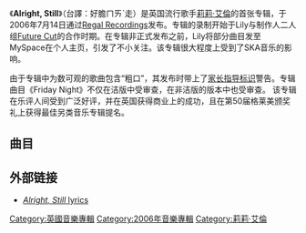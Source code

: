 {{unreferenced|time=2013-08-22T16:42:36+00:00}}
{{noteTA
|T=zh-tw:好膽ㄇㄞˋ走;
|G1=Music
}}
{{Infobox album
| name       = 好膽ㄇㄞˋ走<br>Alright, Still
| type       = studio
| artist     = [[莉莉·艾倫|莉莉·艾倫]]
| cover      = File:Alrightstill.jpg
| alt        = Young woman, with her hair up wearing a skirt and top, sits among many drawings of cultural objects
| released   = {{Start date|2006|7|14}}
| format     = [[CD|CD]]、[[密紋唱片|12"]]、[[數字音樂下載|數字音樂下載]]
| recorded   = 2004年－2006年
| venue      =
| studio     = 
| genre      = {{hlist|[[流行音樂|流行音樂]]|[[雷鬼音樂|雷鬼音樂]]|[[當代節奏藍調|當代節奏藍調]]}}
| length     = {{Duration|m=37|s=12}}
| label      = {{hlist|[[Parlophone|Parlophone]] <small>(英國)</small><br />[[Capitol_Records|Capitol]] <small>(美國)}}
| producer   = {{hlist|Pablo Cook|Greg Kurstin|Iyiola Babalola|Darren Lewis|Blair MacKichan|[[馬克·朗森|馬克·朗森]]|Future Cut|TMS}}
| reviews    =
| prev_title = 
| prev_year  = 
| next_title = [[干我屁事|干我屁事<br>It's Not Me, It's You]]
| next_year  = 2009
| misc       = {{Singles
| single 1       = {{link-en|Smile (莉莉·艾倫歌曲)|Smile (Lily Allen song)|Smile}}
| single 1 date  = 2006年7月3日
| single 2       = {{link-en|LDN|LDN (song)}}
| single 2 date  =2006年9月25日
| single 3       = {{link-en|Littlest Things|Littlest Things}}
| single 3 date  =2006年12月11日
| single 4       = {{link-en|Shame for You|Shame for You}} / {{link-en|Alfie|Alfie (Lily Allen song)}}
| single 4 date  = 2007年3月5日
}}
}}

《'''Alright, Still'''》（台譯：好膽ㄇㄞˋ走）是英国流行歌手[[莉莉·艾倫|莉莉·艾倫]]的首张专辑，于2006年7月14日通过[[Regal_Recordings|Regal Recordings]]发布。专辑的录制开始于Lily与制作人二人组[[Future_Cut|Future Cut]]的合作时期。在专辑非正式发布之前，Lily将部分曲目发至MySpace在个人主页，引发了不小关注。该专辑很大程度上受到了SKA音乐的影响。

由于专辑中为数可观的歌曲包含“粗口”，其发布时带上了[[家长指导标识|家长指导标识]]警告。专辑曲目《Friday Night》不仅在洁版中受审查，在非洁版的版本中也受审查。
该专辑在乐评人间受到广泛好评，并在英国获得商业上的成功，且在第50届格莱美颁奖礼上获得最佳另类音乐专辑提名。

==曲目==
{{tracklist
| all_writing     = 
| title1          = {{link-en|Smile (莉莉·艾倫歌曲)|Smile (Lily Allen song)|Smile }}
| length1         = 3:16
| title2          = Knock 'Em Out
| length2         = 2:54
| title3          = {{link-en|LDN|LDN (song)}}
| length3         = 3:11
| title4          = Everything's Just Wonderful
| length4         = 3:29
| title5          = Not Big
| length5         = 3:17
| title6          = Friday Night
| length6         = 3:07
| title7          = {{link-en|Shame for You|Shame for You}}
| length7         = 4:06
| title8          = {{link-en|Littlest Things|Littlest Things}} 
| length8         = 3:02
| title9          = Take What You Take
| length9         = 4:06
| title10         = Friend of Mine
| length10        = 3:58
| title11         = {{link-en|Alfie (莉莉·艾倫歌曲)|Alfie (Lily Allen song)|Alfie}}
| length11        = 2:44
}}

==外部链接==
*[https://web.archive.org/web/20120214183909/http://lilyallenmusic.com/emi-site/site.php?page=lyrics ''Alright, Still'' lyrics]

[[Category:英國音樂專輯|Category:英國音樂專輯]]
[[Category:2006年音樂專輯|Category:2006年音樂專輯]]
[[Category:莉莉·艾倫|Category:莉莉·艾倫]]
{{Lily Allen|state = expanded}}
{{Lily Allen songs|state = collapsed}}